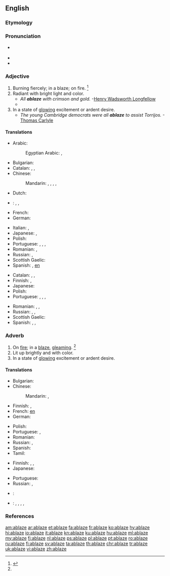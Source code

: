 ==English==

===Etymology===
{{prefix|a|blaze|t1=on, in|t2=flame|lang=en}}

===Pronunciation===
* {{a|US}} {{IPA|/əˈbleɪz/|lang=en}}
* {{rhymes|eɪz|lang=en}}
* {{audio|en-us-ablaze.ogg|Audio (US)|lang=en}}

===Adjective===
{{en-adj}}

# Burning fiercely; in a blaze; on fire. {{defdate|Early 19th century.}}<ref name=SOED>{{R:SOED5|page=5}}</ref>
# Radiant with bright light and color.
#* ''All '''ablaze''' with crimson and gold.'' -[[w:Henry Wadsworth Longfellow|Henry Wadsworth Longfellow]]
#* {{quote-news
|year=2011
|date=October 23
|author=Phil McNulty
|title=Man Utd 1 - 6 Man City
|work=BBC Sport
|url=http://news.bbc.co.uk/sport2/hi/football/15325536.stm
|page=
|passage=Mario Balotelli, in the headlines for accidentally setting his house '''ablaze''' with fireworks, put City on their way with goals either side of the interval as United struggled to contain the array of attacking talent in front of them.}}
# In a state of [[glowing]] excitement or ardent desire.
#* ''The young Cambridge democrats were all '''ablaze''' to assist Torrijos.'' -[[w:Thomas Carlyle|Thomas Carlyle]]

====Translations====
{{trans-top|on fire}}
* Arabic: {{t|ar|مشتعل|m|tr=muštaʕil|sc=Arab}}
*: Egyptian Arabic: {{t|arz|والع|m|tr=wāleʕ|sc=Arab}}, {{t|arz|مشعلل|m|tr=mešaʕlel|sc=Arab}}
* Bulgarian: {{t|bg|пламнал, лумнал}}
* Catalan: {{t|ca|rogent}}, {{t|ca|cremant}}, {{t|ca|ardent}}
* Chinese:
*: Mandarin: {{t|cmn|燃燒|sc=Hani}}, {{t+|cmn|燃烧|tr=ránshāo|sc=Hani}}, {{t+|cmn|起火|tr=qǐhuǒ|sc=Hani}}, {{t|cmn|著火|sc=Hani}}, {{t+|cmn|着火|tr=zháohuǒ|sc=Hani}}
* Dutch: {{t|nl|in lichterlaaie}}
* {{ttbc|fi}}: {{qualifier|on fire}} {{t-check|fi|tuli|alt=tulessa}} {{qualifier|inessive form of a noun}} {{attention|fi|2=was "[[tuli|tulessa]]" - assumed inflected form or vocalised spelling; please verify if linking is acceptable. see [[User:Kephir/gadgets/xte#Translation_fixing]]}}, {{t|fi|ilmiliekeissä}}, {{qualifier|gleaming}} {{t|fi|kiiltävä}}
* French: {{t+|fr|embrasé}}
* German: {{t|de|lodernd}}
{{trans-mid}}
* Italian: {{t|it|in fiamme}}, {{t+|it|fiammeggiante}}
* Japanese: {{t+|ja|燃える|tr=moete iru|alt=燃えている}}, {{t+|ja|着火|tr=ちゃっか, chakka|sc=Jpan}}
* Polish: {{t|pl|w ogniu}}
* Portuguese: {{t+|pt|em}} {{t|pt|chamas}}, {{t+|pt|em}} {{t|pt|brasas}}, {{t+|pt|queimando}}, {{t+|pt|ardente}}
* Romanian: {{t|ro|în flăcări}}, {{t+|ro|aprins}}
* Russian: {{t+|ru|гореть|tr=gorjáščij|alt=горящий}} {{qualifier|on fire}}, {{t+|ru|сверкать|tr=sverkájuščij|alt=сверкающий}} {{qualifier|gleaming}}
* Scottish Gaelic: {{t|gd|lasrach}}
* Spanish: {{t+|es|ardiendo}}, [[en]] {{t+|es|llama|alt=llamas}}
{{trans-bottom}}

{{trans-top|glowing}}
* Catalan: {{t|ca|rogent}}, {{t|ca|cremant}}, {{t|ca|ardent}}
* Finnish: {{t|fi|innokas}}, {{t+|fi|innoissaan}}
* Japanese: {{t+|ja|興奮|tr=kōfun shite iru|alt=興奮している}}
* Polish: {{t|pl|rozjarzony}}
* Portuguese: {{t+|pt|ardente}}, {{t+|pt|brilhante}}, {{t+|pt|radiante}}, {{t+|pt|resplandecente}}
{{trans-mid}}
* Romanian: {{t|ro|strălucind}}, {{t|ro|scânteind}}, {{t+|ro|lucitor}}
* Russian: {{t+|ru|возбуждённый|tr=vozbuždjónnyj}}, {{t+|ru|пылкий|tr=pýlkij}}, {{t+|ru|гореть|tr=gorjáščij|alt=горящий}}
* Scottish Gaelic: {{t|gd|lasrach}}
* Spanish: {{t|es|radiante}}, {{t+|es|ardiente}}, {{t+|es|resplandeciente}}
{{trans-bottom}}

===Adverb===
{{en-adv}}

# On [[fire]]; in a [[blaze]], [[gleaming]]. {{defdate|Early 19th century.}}<ref name=SOED/>
# Lit up brightly and with color.
# In a state of [[glowing]] excitement or ardent desire.

====Translations====
{{trans-top|on fire}}
* Bulgarian: {{t|bg|пламвам, лумвам}}
* Chinese:
*: Mandarin: {{t+|cmn|熾|sc=Hani}}, {{t+|cmn|炽|tr=chì|sc=Hani}}
* Finnish: {{qualifier|on fire; inessive form of a noun}} {{t-check|fi|tuli|alt=tulessa}} {{attention|fi|2=was "[[tuli|tulessa]]" - assumed inflected form or vocalised spelling; please verify if linking is acceptable. see [[User:Kephir/gadgets/xte#Translation_fixing]]}}, {{t|fi|ilmiliekeissä}}
* French: [[en]] {{t+|fr|flamme|alt=flammes}}
* German: {{t-check|de|[[in]] [[Flamme]]n}} {{attention|de|2=was "[[in]] [[Flamme]]n" - assumed sum-of-parts; if an idiom, remove the wikilinks to the individual words. see [[User:Kephir/gadgets/xte#Translation_fixing]]}}
{{trans-mid}}
* Polish: {{t|pl|w ogniu}}
* Portuguese: {{t+|pt|ardendo}}, {{t+|pt|queimando}}
* Romanian: {{t|ro|în flăcări}}
* Russian: {{t-check|ru|[[в]] [[огонь|огне]]|tr=v ogné|sc=Cyrl}} {{attention|ru|2=was "[[в]] [[огонь|огне]]" - assumed sum-of-parts; if an idiom, remove the wikilinks to the individual words. see [[User:Kephir/gadgets/xte#Translation_fixing]]}}, {{t+|ru|гореть|tr=gorjáščij|alt=горящий}}
* Spanish: {{t+|es|llama|alt=en llamas}}
* Tamil: {{t|ta|theeyil|sc=Taml}}
{{trans-bottom}}

{{trans-top|glowing}}
* Finnish: {{t|fi|innokkaasti}}, {{t+|fi|innoissaan}}, {{t|fi|intoa täynnä}}
* Japanese: {{t|ja|輝く|tr=かがやいている, kagayaite iru|alt=輝いている|sc=Jpan}}
{{trans-mid}}
* Portuguese: {{t+|pt|brilhando}}
* Russian: {{t-check|ru|[[в]] [[пыл|пылу]]|tr=v pylú|sc=Cyrl}} {{attention|ru|2=was "[[в]] [[пыл|пылу]]" - assumed sum-of-parts; if an idiom, remove the wikilinks to the individual words. see [[User:Kephir/gadgets/xte#Translation_fixing]]}}, {{t+|ru|пылать|tr=pylájuščij|alt=пылающий}}
{{trans-bottom}}

{{checktrans-top}}
* {{ttbc|io}}: {{t-check|io|flam-oza}}
* {{ttbc|vi}}: {{t-check|vi|rực cháy}}, {{t-check|vi|bốc cháy}}, {{t-check|vi|sáng chói lọi}}, {{t-check|vi|bừng bừng}}, {{t-check|vi|rừng rực}}
{{trans-bottom}}

===References===
<references/>

[[am:ablaze]]
[[ar:ablaze]]
[[et:ablaze]]
[[fa:ablaze]]
[[fr:ablaze]]
[[ko:ablaze]]
[[hy:ablaze]]
[[hi:ablaze]]
[[io:ablaze]]
[[it:ablaze]]
[[kn:ablaze]]
[[ku:ablaze]]
[[hu:ablaze]]
[[ml:ablaze]]
[[my:ablaze]]
[[fj:ablaze]]
[[nl:ablaze]]
[[ps:ablaze]]
[[pl:ablaze]]
[[pt:ablaze]]
[[ro:ablaze]]
[[ru:ablaze]]
[[fi:ablaze]]
[[sv:ablaze]]
[[ta:ablaze]]
[[th:ablaze]]
[[chr:ablaze]]
[[tr:ablaze]]
[[uk:ablaze]]
[[vi:ablaze]]
[[zh:ablaze]]
